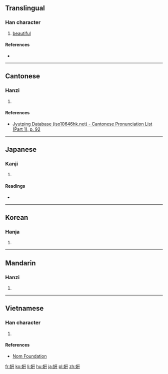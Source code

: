 {{also|妍}}
==Translingual==

===Han character===
{{Han char|rn=38|rad=女|as=06|sn=9|four=|canj=VMJJ|ids=⿰女幵}}

# [[beautiful]]

====References====
* {{Han ref|kx=0261.130|hdz=21042.030|uh=59F8|ud=23032}}

----

==Cantonese==

===Hanzi===
{{yue-hanzi|jyut=[[jin4]]|y=yin4}}

# {{defn|lang=yue|sort=女06}}

====References====
* [http://www.iso10646hk.net/jp/document/download.jsp Jyutping Database (iso10646hk.net) - Cantonese Pronunciation List (Part 1), p. 92]

----

==Japanese==

===Kanji===
{{ja-kanji|grade=|rs=女06}}

# {{defn|lang=ja|sort=女06}}

====Readings====
* {{ja-readings|on=[[けん]] (ken), [[げん]] (gen)|kun=[[うつくしい]] (utsukushii)}}

----

==Korean==

===Hanja===
{{ko-hanja|hangeul=연|rv=yeon|mr=yŏn}}

# {{defn|lang=ko|sort=女06}}

----

==Mandarin==

===Hanzi===
{{cmn-hanzi|pin=[[yán]] ([[yan2]])|wg=yen<sup>2</sup>}}

# {{defn|lang=cmn|sort=女06}}

----

==Vietnamese==

===Han character===
{{vi-hantu|[[nghiên]]|rs=女06}}

# {{defn|lang=vi|sort=女06}}

====References====
* [http://nomfoundation.org/common/nom_details.php?codepoint=59f8 Nom Foundation]

[[fr:姸]]
[[ko:姸]]
[[li:姸]]
[[hu:姸]]
[[ja:姸]]
[[pl:姸]]
[[zh:姸]]